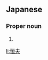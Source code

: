 ==Japanese==
{{ja-kanjitab|つね|お}}

===Proper noun===
{{ja-pos|つねお|proper}}

# {{given name|male|lang=ja|sort=つねお}}

[[li:恒夫]]